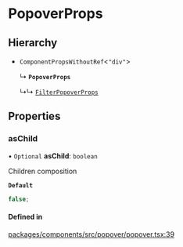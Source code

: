 # PopoverProps

## Hierarchy

- `ComponentPropsWithoutRef`\<`"div"`\>

  ↳ **`PopoverProps`**

  ↳↳ [`FilterPopoverProps`](/components/filter-popover/props.md)

## Properties

### asChild

• `Optional` **asChild**: `boolean`

Children composition

**`Default`**

```ts
false;
```

#### Defined in

[packages/components/src/popover/popover.tsx:39](https://github.com/vtex/shoreline/blob/74b3e0b4f/packages/components/src/popover/popover.tsx#L39)
